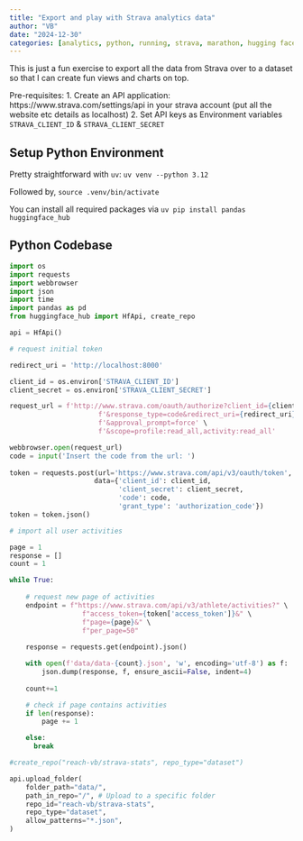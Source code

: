 ```yaml
---
title: "Export and play with Strava analytics data"
author: "VB"
date: "2024-12-30"
categories: [analytics, python, running, strava, marathon, hugging face]
---
```


This is just a fun exercise to export all the data from Strava over to a dataset so that I can create fun views and charts on top.

Pre-requisites:
1. Create an API application: https://www.strava.com/settings/api in your strava account (put all the website etc details as localhost)
2. Set API keys as Environment variables `STRAVA_CLIENT_ID` & `STRAVA_CLIENT_SECRET`

## Setup Python Environment

Pretty straightforward with `uv`: `uv venv --python 3.12`

Followed by, `source .venv/bin/activate`

You can install all required packages via `uv pip install pandas huggingface_hub`

## Python Codebase

```python
import os
import requests
import webbrowser
import json
import time
import pandas as pd
from huggingface_hub import HfApi, create_repo

api = HfApi()

# request initial token

redirect_uri = 'http://localhost:8000'

client_id = os.environ['STRAVA_CLIENT_ID']
client_secret = os.environ['STRAVA_CLIENT_SECRET']

request_url = f'http://www.strava.com/oauth/authorize?client_id={client_id}' \
                      f'&response_type=code&redirect_uri={redirect_uri}' \
                      f'&approval_prompt=force' \
                      f'&scope=profile:read_all,activity:read_all'

webbrowser.open(request_url)
code = input('Insert the code from the url: ')
    
token = requests.post(url='https://www.strava.com/api/v3/oauth/token',
                     data={'client_id': client_id,
                           'client_secret': client_secret,
                           'code': code,
                           'grant_type': 'authorization_code'})
token = token.json()

# import all user activities

page = 1
response = []
count = 1

while True:
    
    # request new page of activities
    endpoint = f"https://www.strava.com/api/v3/athlete/activities?" \
                  f"access_token={token['access_token']}&" \
                  f"page={page}&" \
                  f"per_page=50"
    
    response = requests.get(endpoint).json()

    with open(f'data/data-{count}.json', 'w', encoding='utf-8') as f:
        json.dump(response, f, ensure_ascii=False, indent=4)
    
    count+=1

    # check if page contains activities
    if len(response):
        page += 1  

    else:
      break  

#create_repo("reach-vb/strava-stats", repo_type="dataset")

api.upload_folder(
    folder_path="data/",
    path_in_repo="/", # Upload to a specific folder
    repo_id="reach-vb/strava-stats",
    repo_type="dataset",
    allow_patterns="*.json",
)


```
